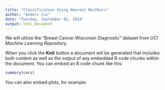 ```yaml
---
title: "Classification Using Nearest Neihbors"
author: "Anders Cui"
date: "Tuesday, September 02, 2014"
output: html_document
---
```


We will utilize the "Breast Cancer Wisconsin Diagnostic" dataset from *UCI Machine Learning Repository*.

When you click the **Knit** button a document will be generated that includes both content as well as the output of any embedded R code chunks within the document. You can embed an R code chunk like this:

```r
summary(cars)
```

You can also embed plots, for example:

[uciml]: http://archive.ics.uci.edu/ml/datasets.html
[dsrepo]: http://archive.ics.uci.edu/ml/datasets/Breast+Cancer+Wisconsin+%28Diagnostic%29
[rdata]: https://github.com/stedy/Machine-Learning-with-R-datasets


